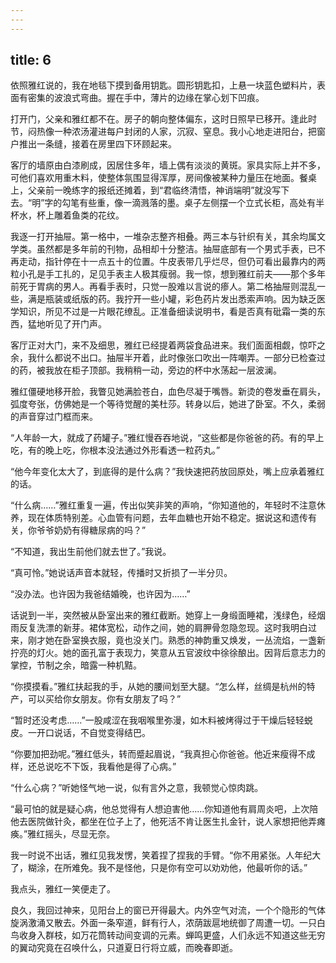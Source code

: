 ```yaml
---
---
---
```

title: 6
---




依照雅红说的，我在地毯下摸到备用钥匙。圆形钥匙扣，上悬一块蓝色塑料片，表面有密集的波浪式弯曲。握在手中，薄片的边缘在掌心划下凹痕。

打开门，父亲和雅红都不在。房子的朝向整体偏东，这时日照早已移开。逢此时节，闷热像一种浓汤灌进每户封闭的人家，沉寂、窒息。我小心地走进阳台，把窗户推出一条缝，接着在房里四下环顾起来。

客厅的墙原由白漆刷成，因居住多年，墙上偶有淡淡的黄斑。家具实际上并不多，可他们喜欢用重木料，使整体氛围显得浑厚，房间像被某种力量压在地面。餐桌上，父亲前一晚练字的报纸还摊着，到“君临终清悟，神诮端明”就没写下去。“明”字的勾笔有些重，像一滴溅落的墨。桌子左侧摆一个立式长柜，高处有半杯水，杯上雕着鱼类的花纹。

我逐一打开抽屉。第一格中，一堆杂志整齐相叠。两三本与针织有关，其余均属文学类。虽然都是多年前的刊物，品相却十分整洁。抽屉底部有一个男式手表，已不再走动，指针停在十一点五十的位置。牛皮表带几乎烂尽，但仍可看出最靠内的两粒小孔是手工扎的，足见手表主人极其瘦弱。我一惊，想到雅红前夫——那个多年前死于胃病的男人。再看手表时，只觉一股难以言说的瘆人。第二格抽屉则混乱一些，满是瓶装或纸版的药。我拧开一些小罐，彩色药片发出悉索声响。因为缺乏医学知识，所见不过是一片眼花缭乱。正准备细读说明书，看是否真有砒霜一类的东西，猛地听见了开门声。

客厅正对大门，来不及细思，雅红已经提着两袋食品进来。我们面面相觑，惊吓之余，我什么都说不出口。抽屉半开着，此时像张口吹出一阵嘲弄。一部分已检查过的药，被我放在柜子顶部。我稍稍一动，旁边的杯中水荡起一层波澜。

雅红僵硬地移开脸，我瞥见她满脸苍白，血色尽凝于嘴唇。新烫的卷发垂在肩头，弧度夸张，仿佛她是一个等待觉醒的美杜莎。转身以后，她进了卧室。不久，柔弱的声音穿过门框而来。

“人年龄一大，就成了药罐子。”雅红慢吞吞地说，“这些都是你爸爸的药。有的早上吃，有的晚上吃，你根本没法通过外形看透一粒药丸。”

“他今年变化太大了，到底得的是什么病？”我快速把药放回原处，嘴上应承着雅红的话。

“什么病……”雅红重复一遍，传出似笑非笑的声响，“你知道他的，年轻时不注意休养，现在体质特别差。心血管有问题，去年血糖也开始不稳定。据说这和遗传有关，你爷爷奶奶有得糖尿病的吗？”

“不知道，我出生前他们就去世了。”我说。

“真可怜。”她说话声音本就轻，传播时又折损了一半分贝。

“没办法。也许因为我爸结婚晚，也许因为……”

话说到一半，突然被从卧室出来的雅红截断。她穿上一身缎面睡裙，浅绿色，经烟雨反复洗漂的新芽。裙体宽松，动作之间，她的肩胛骨忽隐忽现。这时我明白过来，刚才她在卧室换衣服，竟也没关门。熟悉的神韵重又焕发，一丛流焰，一盏新拧亮的灯火。她的面孔富于表现力，笑意从五官波纹中徐徐酿出。因背后意志力的掌控，节制之余，暗露一种机黠。

“你摸摸看。”雅红扶起我的手，从她的腰间划至大腿。“怎么样，丝绸是杭州的特产，可以买给你女朋友。你有女朋友了吗？”

“暂时还没考虑……”一股咸涩在我咽喉里弥漫，如木料被烤得过于干燥后轻轻蜕皮。一开口说话，不自觉变得结巴。

“你要加把劲呢。”雅红低头，转而蹙起眉说，“我真担心你爸爸。他近来瘦得不成样，还总说吃不下饭，我看他是得了心病。”

“什么心病？”听她怪气地一说，似有言外之意，我顿觉心惊肉跳。

“最可怕的就是疑心病，他总觉得有人想迫害他……你知道他有肩周炎吧，上次陪他去医院做针灸，都坐在位子上了，他死活不肯让医生扎金针，说人家想把他弄瘫痪。”雅红摇头，尽显无奈。

我一时说不出话，雅红见我发愣，笑着捏了捏我的手臂。“你不用紧张。人年纪大了，糊涂，在所难免。我不是怪他，只是你有空可以劝劝他，他最听你的话。”

我点头，雅红一笑便走了。

良久，我回过神来，见阳台上的窗已开得最大。内外空气对流，一个个隐形的气体旋涡激涌又散去。外面一条窄道，鲜有行人，浓荫跋扈地统御了周遭一切。一只白鸟收身入群枝，如万花筒转动间变调的元素。蝉鸣更盛，人们永远不知道这些无穷的翼动究竟在召唤什么，只道夏日行将立威，而晚春即逝。